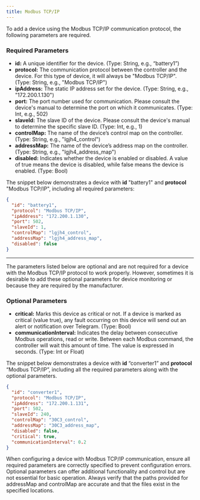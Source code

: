 ```yaml
---
title: Modbus TCP/IP
---
```


To add a device using the Modbus TCP/IP communication protocol, the following parameters are required.

### Required Parameters

- **id:** A unique identifier for the device. (Type: String, e.g., “battery1”)
- **protocol:** The communication protocol between the controller and the device. For this type of device, it will always be "Modbus TCP/IP". (Type: String, e.g., "Modbus TCP/IP")
- **ipAddress:** The static IP address set for the device. (Type: String, e.g., "172.200.1.130")
- **port:** The port number used for communication. Please consult the device's manual to determine the port on which it communicates. (Type: Int, e.g., 502)
- **slaveId:** The slave ID of the device. Please consult the device's manual to determine the specific slave ID. (Type: Int, e.g., 1)
- **controlMap:** The name of the device’s control map on the controller. (Type: String, e.g., "lgjh4_control")
- **addressMap:** The name of the device’s address map on the controller. (Type: String, e.g., "lgjh4_address_map")
- **disabled:** Indicates whether the device is enabled or disabled. A value of true means the device is disabled, while false means the device is enabled. (Type: Bool)

The snippet below demonstrates a device with **id** "battery1" and **protocol** "Modbus TCP/IP", including all required parameters:

```json
{
  "id": "battery1",
  "protocol": "Modbus TCP/IP",
  "ipAddress": "172.200.1.130",
  "port": 502,
  "slaveId": 1,
  "controlMap": "lgjh4_control",
  "addressMap": "lgjh4_address_map",
  "disabled": false
}
```

---

The parameters listed below are optional and are not required for a device with the Modbus TCP/IP protocol to work properly. However, sometimes it is desirable to add these optional parameters for device monitoring or because they are required by the manufacturer.

### Optional Parameters

- **critical:** Marks this device as critical or not. If a device is marked as critical (value true), any fault occurring on this device will send out an alert or notification over Telegram. (Type: Bool)
- **communicationInterval:** Indicates the delay between consecutive Modbus operations, read or write. Between each Modbus command, the controller will wait this amount of time. The value is expressed in seconds. (Type: Int or Float)

The snippet below demonstrates a device with **id** “converter1” and **protocol** “Modbus TCP/IP”, including all the required parameters along with the optional parameters.

```json
{
  "id": "converter1",
  "protocol": "Modbus TCP/IP",
  "ipAddress": "172.200.1.131",
  "port": 502,
  "slaveId": 240,
  "controlMap": "30C3_control",
  "addressMap": "30C3_address_map",
  "disabled": false,
  "critical": true,
  "communicationInterval": 0.2
}
```

<Warning>
When configuring a device with Modbus TCP/IP communication, ensure all required parameters are correctly specified to prevent configuration errors. Optional parameters can offer additional 
functionality and control but are not essential for basic operation. Always verify that the paths provided for addressMap and controlMap are accurate and that the files exist in the specified locations.
</Warning>